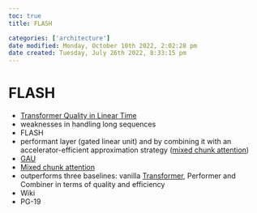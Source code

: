 ```yaml
---
toc: true
title: FLASH

categories: ['architecture']
date modified: Monday, October 10th 2022, 2:02:28 pm
date created: Tuesday, July 26th 2022, 8:33:15 pm
---
```


# FLASH
- [Transformer Quality in Linear Time](https://arxiv.org/abs/2202.10447)
- weaknesses in handling long sequences
- FLASH
- performant layer (gated linear unit) and by combining it with an accelerator-efficient approximation strategy ([mixed chunk attention](Mixed%20chunk%20attention.qmd))
- [GAU](GAU.qmd)
- [Mixed chunk attention](Mixed%20chunk%20attention.qmd)
- outperforms three baselines: vanilla [Transformer](Transformer.qmd), Performer and Combiner in terms of quality and efficiency
- Wiki
- PG-19



